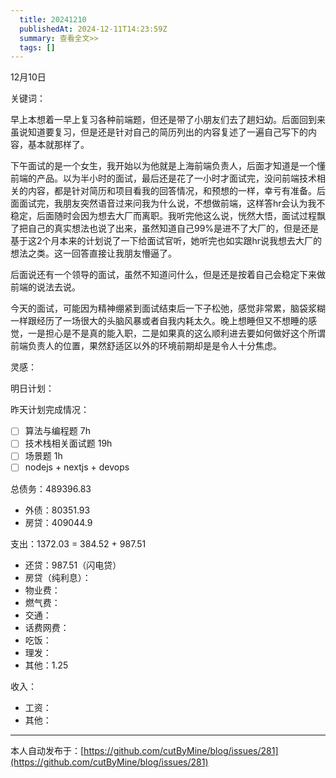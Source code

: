 ```yaml
---
  title: 20241210
  publishedAt: 2024-12-11T14:23:59Z
  summary: 查看全文>>
  tags: []
---
```


12月10日 

关键词：

早上本想着一早上复习各种前端题，但还是带了小朋友们去了趟妇幼。后面回到来虽说知道要复习，但是还是针对自己的简历列出的内容复述了一遍自己写下的内容，基本就那样了。

下午面试的是一个女生，我开始以为他就是上海前端负责人，后面才知道是一个懂前端的产品。以为半小时的面试，最后还是花了一小时才面试完，没问前端技术相关的内容，都是针对简历和项目看我的回答情况，和预想的一样，幸亏有准备。后面面试完，我朋友突然语音过来问我为什么说，不想做前端，这样答hr会认为我不稳定，后面随时会因为想去大厂而离职。我听完他这么说，恍然大悟，面试过程飘了把自己的真实想法也说了出来，虽然知道自己99%是进不了大厂的，但是还是基于这2个月本来的计划说了一下给面试官听，她听完也如实跟hr说我想去大厂的想法之类。这一回答直接让我朋友懵逼了。

后面说还有一个领导的面试，虽然不知道问什么，但是还是按着自己会稳定下来做前端的说法去说。

今天的面试，可能因为精神绷紧到面试结束后一下子松弛，感觉非常累，脑袋浆糊一样跟经历了一场很大的头脑风暴或者自我内耗太久。晚上想睡但又不想睡的感觉，一是担心是不是真的能入职，二是如果真的这么顺利进去要如何做好这个所谓前端负责人的位置，果然舒适区以外的环境前期却是是令人十分焦虑。

灵感：

明日计划：

昨天计划完成情况：
- [  ] 算法与编程题 7h
- [  ] 技术栈相关面试题 19h
- [  ] 场景题 1h
- [  ] nodejs + nextjs + devops

总债务：489396.83
- 外债：80351.93
- 房贷：409044.9

支出：1372.03 = 384.52 + 987.51
- 还贷：987.51（闪电贷）
- 房贷（纯利息）：
- 物业费：
- 燃气费：
- 交通：
- 话费网费：
- 吃饭：
- 理发：
- 其他：1.25

收入：
- 工资：
- 其他：


---
本人自动发布于：[https://github.com/cutByMine/blog/issues/281](https://github.com/cutByMine/blog/issues/281)

